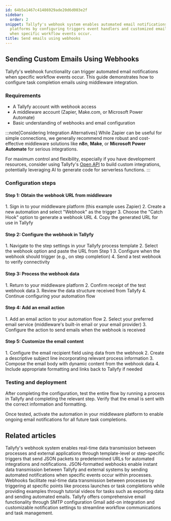 ```yaml
---
id: 64b5a1467c41486929ade20d6d003e2f
sidebar:
  order: 2
snippet: Tallyfy's webhook system enables automated email notifications through middleware
  platforms by configuring triggers event handlers and customized email templates
  when specific workflow events occur.
title: Send emails using webhooks
---
```



## Sending Custom Emails Using Webhooks

Tallyfy's webhook functionality can trigger automated email notifications when specific workflow events occur. This guide demonstrates how to configure task completion emails using middleware integration.

### Requirements

- A Tallyfy account with webhook access
- A middleware account (Zapier, Make.com, or Microsoft Power Automate)
- Basic understanding of webhooks and email configuration

:::note[Considering Integration Alternatives]
While Zapier can be useful for simple connections, we generally recommend more robust and cost-effective middleware solutions like **n8n**, **Make**, or **Microsoft Power Automate** for serious integrations.

For maximum control and flexibility, especially if you have development resources, consider using Tallyfy's [Open API](/products/pro/integrations/open-api/) to build custom integrations, potentially leveraging AI to generate code for serverless functions.
:::

### Configuration steps

#### Step 1: Obtain the webhook URL from middleware

<Steps>
1. Sign in to your middleware platform (this example uses Zapier)
2. Create a new automation and select "Webhook" as the trigger
3. Choose the "Catch Hook" option to generate a webhook URL
4. Copy the generated URL for use in Tallyfy
</Steps>

#### Step 2: Configure the webhook in Tallyfy

<Steps>
1. Navigate to the step settings in your Tallyfy process template
2. Select the webhook option and paste the URL from Step 1
3. Configure when the webhook should trigger (e.g., on step completion)
4. Send a test webhook to verify connectivity
</Steps>

#### Step 3: Process the webhook data

<Steps>
1. Return to your middleware platform
2. Confirm receipt of the test webhook data
3. Review the data structure received from Tallyfy
4. Continue configuring your automation flow
</Steps>

#### Step 4: Add an email action

<Steps>
1. Add an email action to your automation flow
2. Select your preferred email service (middleware's built-in email or your email provider)
3. Configure the action to send emails when the webhook is received
</Steps>

#### Step 5: Customize the email content

<Steps>
1. Configure the email recipient field using data from the webhook
2. Create a descriptive subject line incorporating relevant process information
3. Compose the email body with dynamic content from the webhook data
4. Include appropriate formatting and links back to Tallyfy if needed
</Steps>

### Testing and deployment

After completing the configuration, test the entire flow by running a process in Tallyfy and completing the relevant step. Verify that the email is sent with the correct information and formatting.

Once tested, activate the automation in your middleware platform to enable ongoing email notifications for all future task completions.


## Related articles
<CardGrid>
<LinkTitleCard header="<b>Webhooks > Details about webhooks</b>" href="/products/pro/integrations/webhooks/how-to-set-up-webhooks-in-tallyfy/" > Tallyfy's webhook system enables real-time data transmission between processes and external applications through template-level or step-specific triggers that send JSON packets to predetermined URLs for automated integrations and notifications. </LinkTitleCard>
<LinkTitleCard header="<b>Integrations > Webhooks</b>" href="/products/pro/integrations/webhooks/" > JSON-formatted webhooks enable instant data transmission between Tallyfy and external systems by sending automated notifications when specific events occur within processes. </LinkTitleCard>
<LinkTitleCard header="<b>Webhooks > Webhook scenarios</b>" href="/products/pro/integrations/webhooks/how-can-i-use-tallyfys-webhooks-feature/" > Webhooks facilitate real-time data transmission between processes by triggering at specific points like process launches or task completions while providing examples through tutorial videos for tasks such as exporting data and sending automated emails. </LinkTitleCard>
<LinkTitleCard header="<b>Integrations > Email and SMTP</b>" href="/products/pro/integrations/email/" > Tallyfy offers comprehensive email functionality through SMTP configuration Gmail add-on integration and customizable notification settings to streamline workflow communications and task management. </LinkTitleCard>
</CardGrid>